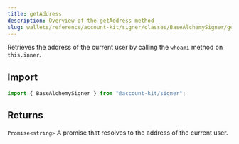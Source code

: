 ```yaml
---
title: getAddress
description: Overview of the getAddress method
slug: wallets/reference/account-kit/signer/classes/BaseAlchemySigner/getAddress
---
```




Retrieves the address of the current user by calling the `whoami` method on `this.inner`.

## Import

```ts
import { BaseAlchemySigner } from "@account-kit/signer";
```

## Returns

`Promise<string>`
A promise that resolves to the address of the current user.
